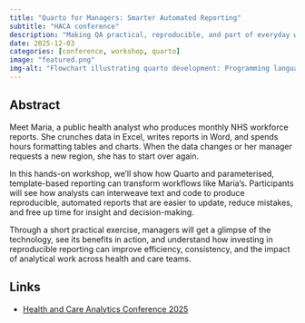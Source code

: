 ```yaml
---
title: "Quarto for Managers: Smarter Automated Reporting"
subtitle: "HACA conference"
description: "Making QA practical, reproducible, and part of everyday work using GitHub"
date: 2025-12-03
categories: [conference, workshop, quarto]
image: "featured.png"
img-alt: "Flowchart illustrating quarto development: Programming languages like R, Python feed into Quarto, producing outputs as HTML, PDF, Word documents."
---
```


## Abstract

Meet Maria, a public health analyst who produces monthly NHS workforce reports. She crunches data in Excel, writes reports in Word, and spends hours formatting tables and charts. When the data changes or her manager requests a new region, she has to start over again.

In this hands-on workshop, we’ll show how Quarto and parameterised, template-based reporting can transform workflows like Maria’s. Participants will see how analysts can interweave text and code to produce reproducible, automated reports that are easier to update, reduce mistakes, and free up time for insight and decision-making.

Through a short practical exercise, managers will get a glimpse of the technology, see its benefits in action, and understand how investing in reproducible reporting can improve efficiency, consistency, and the impact of analytical work across health and care teams.

## Links

- [Health and Care Analytics Conference 2025](https://haca-conference.nhs.uk/)

